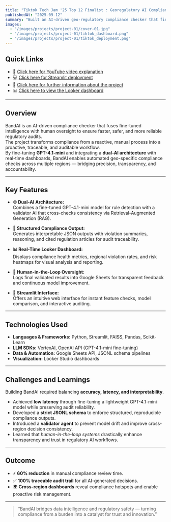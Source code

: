 ```yaml
---
title: "Tiktok Tech Jam '25 Top 12 Finalist : Georegulatory AI Compliance Checker"
publishedAt: "2025-09-12"
summary: "Built an AI-driven geo-regulatory compliance checker that fine-tunes GPT models and integrates Looker dashboards for faster, auditable regulatory reviews."
images:
  - "/images/projects/project-01/cover-01.jpg"
  - "/images/projects/project-01/tiktok_dashboard.png"
  - "/images/projects/project-01/tiktok_deployment.png"
---
```


## **Quick Links**

- 🎥 [Click here for YouTube video explanation](https://www.youtube.com/watch?v=cl-rbY4_9QI&t=1s)  
- 💻 [Click here for Streamlit deployment](https://bandai-bv3vvjdpz8pdpic5ziqxnz.streamlit.app/)  
- 📘 [Click here for further information about the project](https://devpost.com/software/brandai?_gl=1*1nqaaks*_gcl_au*MTMzOTIxNjkxNC4xNzYxNjIxMDgw*_ga*MTc5NTg1NjQuMTc2MTYyMTA4MQ..*_ga_0YHJK3Y10M*czE3NjE3NTAwODgkbzMkZzEkdDE3NjE3NTAwOTIkajU2JGwwJGgw)  
- 📊 [Click here to view the Looker dashboard](https://lookerstudio.google.com/s/lxY8eZEgmJo)

---
## **Overview**

BandAI is an AI-driven compliance checker that fuses fine-tuned intelligence with human oversight to ensure faster, safer, and more reliable regulatory audits.  
The project transforms compliance from a reactive, manual process into a proactive, traceable, and auditable workflow.  
By fine-tuning **GPT-4.1-mini** and integrating a **dual-AI architecture** with real-time dashboards, BandAI enables automated geo-specific compliance checks across multiple regions — bridging precision, transparency, and accountability.

---

## **Key Features**

- **⚙️ Dual-AI Architecture:**  
  Combines a fine-tuned GPT-4.1-mini model for rule detection with a validator AI that cross-checks consistency via Retrieval-Augmented Generation (RAG).

- **📜 Structured Compliance Output:**  
  Generates interpretable JSON outputs with violation summaries, reasoning, and cited regulation articles for audit traceability.

- **📊 Real-Time Looker Dashboard:**  
  Displays compliance health metrics, regional violation rates, and risk heatmaps for visual analysis and reporting.

- **🔁 Human-in-the-Loop Oversight:**  
  Logs final validated results into Google Sheets for transparent feedback and continuous model improvement.

- **🚀 Streamlit Interface:**  
  Offers an intuitive web interface for instant feature checks, model comparison, and interactive auditing.

---

## **Technologies Used**

- **Languages & Frameworks:** Python, Streamlit, FAISS, Pandas, Scikit-Learn  
- **LLM SDKs:** VertexAI, OpenAI API (GPT-4.1-mini fine-tuning)  
- **Data & Automation:** Google Sheets API, JSONL schema pipelines  
- **Visualization:** Looker Studio dashboards  

---

## **Challenges and Learnings**

Building BandAI required balancing **accuracy, latency, and interpretability**.

- Achieved **low latency** through fine-tuning a lightweight GPT-4.1-mini model while preserving audit reliability.  
- Developed a **strict JSONL schema** to enforce structured, reproducible compliance outputs.  
- Introduced a **validator agent** to prevent model drift and improve cross-region decision consistency.  
- Learned that *human-in-the-loop systems* drastically enhance transparency and trust in regulatory AI workflows.

---

## **Outcome**

- ⚡ **60% reduction** in manual compliance review time.  
- ✅ **100% traceable audit trail** for all AI-generated decisions.  
- 🌍 **Cross-region dashboards** reveal compliance hotspots and enable proactive risk management.  
---

> “BandAI bridges data intelligence and regulatory safety — turning compliance from a burden into a catalyst for trust and innovation.”
